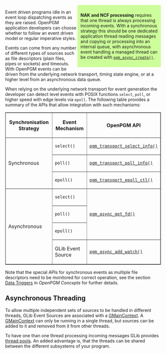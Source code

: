 ﻿<div style="background-color: #ccff99; -moz-border-radius: 4px; padding: 10px; width: 250px; float:right">
'''NAK and NCF processing''' requires that one thread is always processing incoming events.  With a synchronous strategy this should be one dedicated application thread reading messages and copying or processing into an internal queue, with asynchronous event handling a managed thread can be created with <tt>[[OpenPGM C Reference/pgm_async_create()|pgm_async_create()]]</tt>.
</div>
Event driven programs idle in an event loop dispatching events as they are raised.  OpenPGM application developers can choose whether to follow an event driven model or regular imperative styles.

Events can come from any number of different types of sources such as file descriptors (plain files, pipes or sockets) and timeouts.  With OpenPGM events can be driven from the underlying network transport, timing state engine, or at a higher level from an asynchronous data queue.

When relying on the underlying network transport for event generation the developer can detect level events with POSIX functions <tt>select</tt>, <tt>poll</tt>, or higher speed with edge levels via <tt>epoll</tt>.  The following table provides a summary of the APIs that allow integration with such mechanisms:

<table border="1" cellpadding="5" cellspacing="0">
<tr>
<th>Synchronisation Strategy</th>
<th>Event Mechanism</th>
<th>OpenPGM API</th>
</tr>
<tr>
<td rowspan="3">Synchronous</td>
<td><tt>select()</tt></td>
<td><tt>[[OpenPGM C Reference/pgm_transport_select_info()|pgm_transport_select_info()]]</tt></td>
</tr><tr>
<td><tt>poll()</tt></td>
<td><tt>[[OpenPGM C Reference/pgm_transport_poll_info()|pgm_transport_poll_info()]]</tt></td>
</tr><tr>
<td><tt>epoll()</tt></td>
<td><tt>[[OpenPGM C Reference/pgm_transport_epoll_ctl()|pgm_transport_epoll_ctl()]]</tt></td>
</tr><tr>
<td rowspan="4">Asynchronous</td>
<td><tt>select()</tt></td>
<td rowspan="3"><tt>[[OpenPGM C Reference/pgm_async_get_fd()|pgm_async_get_fd()]]</tt></td>
</tr><tr>
<td><tt>poll()</tt></td>
</tr><tr>
<td><tt>epoll()</tt></td>
</tr><tr>
<td>GLib Event Source</td>
<td><tt>[[OpenPGM C Reference/pgm_async_add_watch()|pgm_async_add_watch()]]</tt></td>
</tr><tr>
</table>


Note that the special APIs for synchronous events as multiple file descriptors need to be monitored for correct operation, see the section [[OpenPGM Concepts/Events#Data Triggers|Data Triggers]] in ''OpenPGM Concepts'' for further details.


== Asynchronous Threading == 
To allow multiple independent sets of sources to be handled in different threads, GLib Event Sources are associated with a [http://library.gnome.org/devel/glib/stable/glib-The-Main-Event-Loop.html#GMainContext GMainContext]. A [http://library.gnome.org/devel/glib/stable/glib-The-Main-Event-Loop.html#GMainContext GMainContext] can only be running in a single thread, but sources can be added to it and removed from it from other threads.

To have one than one thread processing incoming messages GLib provides [http://library.gnome.org/devel/glib/stable/glib-Thread-Pools.html thread pools].  An added advantage is, that the threads can be shared between the different subsystems of your program.

